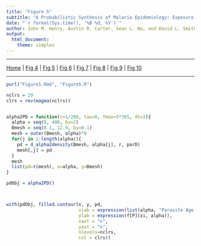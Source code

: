 ```yaml
---
title: "Figure 5"
subtitle: "A Probabilistic Synthesis of Malaria Epidemiology: Exposure, Infection, Parasite Densities, and Detection"
date: "`r format(Sys.time(), '%B %d, %Y')`"
author: John M. Henry, Austin R. Carter, Sean L. Wu, and David L. Smith
output:
  html_document: 
    theme: simplex
---
```


***

[Home](Memory.html) | 
[Fig 4](Figure4.html) |
[Fig 5](Figure5.html) |
[Fig 6](Figure6.html) |
[Fig 7](Figure7.html) |
[Fig 8](Figure8.html) |
[Fig 9](Figure9.html) |
[Fig 10](Figure10.html)

*** 

```r
purl("Figure5.Rmd", "Figure5.R")
```

```r

nclrs = 29 
clrs = rev(magma(nclrs))


alpha2PD = function(r=1/200, tau=0, Tmax=5*365, dt=1){
  alpha = seq(8, 400, by=2) 
  Bmesh = seq(0.1, 12.9, by=0.1)
  mesh = outer(Bmesh, alpha)*0
  for(j in 1:length(alpha)){
    pd = d_alpha2density(Bmesh, alpha[j], r, parD) 
    mesh[,j] = pd
  }
  mesh 
  list(pd=t(mesh), x=alpha, y=Bmesh)
}

pdObj = alpha2PD() 



with(pdObj, filled.contour(x, y, pd, 
                           xlab = expression(list(alpha, "Parasite Age (in Days)")), 
                           ylab = expression(f[P](xi, alpha)), 
                           xaxt = "n", 
                           yaxt = "n", 
                           nlevels=nclrs, 
                           col = clrs))

```
